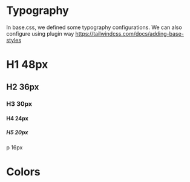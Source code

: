 

<Meta title="Library/Theme" />

# Typography

In base.css, we defined some typography configurations. We can also configure using plugin way
https://tailwindcss.com/docs/adding-base-styles

<Canvas>
  <Story name="Typography">
      <h1>H1 48px</h1>
      <h2>H2 36px</h2>
      <h3>H3 30px</h3>
      <h4>H4 24px</h4>
      <h5>H5 20px</h5>
      <p>p 16px</p>
   </Story>
</Canvas>

# Colors

<Canvas>
  <Story name="Colors">
    <div class="flex mb-3">
      <ColorPill size="w-1/2" bgColor='bg-black' />
      <ColorPill size="w-1/2" bgColor='bg-white' requireBorder={true} />
    </div>
    <div class="border-b my-8"/>
    <div class="flex mb-3">
      <ColorPill bgColor='bg-gray-100' />
      <ColorPill bgColor='bg-gray-200' />
      <ColorPill bgColor='bg-gray-300' />
    </div>
    <div class="flex mb-3">
      <ColorPill bgColor='bg-gray-400' />
      <ColorPill bgColor='bg-gray-500' />
      <ColorPill bgColor='bg-gray-600' />
    </div>
    <div class="flex mb-3">
      <ColorPill bgColor='bg-gray-700' />
      <ColorPill bgColor='bg-gray-800' />
      <ColorPill bgColor='bg-gray-900' />
    </div>
    <div class="border-b my-8"/>
    <div class="flex mb-3">
      <ColorPill bgColor='bg-red-100' />
      <ColorPill bgColor='bg-red-200' />
      <ColorPill bgColor='bg-red-300' />
    </div>
    <div class="flex mb-3">
      <ColorPill bgColor='bg-red-400' />
      <ColorPill bgColor='bg-red-500' />
      <ColorPill bgColor='bg-red-600' />
    </div>
    <div class="flex mb-3">
      <ColorPill bgColor='bg-red-700' />
      <ColorPill bgColor='bg-red-800' />
      <ColorPill bgColor='bg-red-900' />
    </div>
    <div class="border-b my-8"/>
    <div class="flex mb-3">
      <ColorPill bgColor='bg-orange-100' />
      <ColorPill bgColor='bg-orange-200' />
      <ColorPill bgColor='bg-orange-300' />
    </div>
    <div class="flex mb-3">
      <ColorPill bgColor='bg-orange-400' />
      <ColorPill bgColor='bg-orange-500' />
      <ColorPill bgColor='bg-orange-600' />
    </div>
    <div class="flex mb-3">
      <ColorPill bgColor='bg-orange-700' />
      <ColorPill bgColor='bg-orange-800' />
      <ColorPill bgColor='bg-orange-900' />
    </div>
    <div class="border-b my-8"/>
    <div class="flex mb-3">
      <ColorPill bgColor='bg-yellow-100' />
      <ColorPill bgColor='bg-yellow-200' />
      <ColorPill bgColor='bg-yellow-300' />
    </div>
    <div class="flex mb-3">
      <ColorPill bgColor='bg-yellow-400' />
      <ColorPill bgColor='bg-yellow-500' />
      <ColorPill bgColor='bg-yellow-600' />
    </div>
    <div class="flex mb-3">
      <ColorPill bgColor='bg-yellow-700' />
      <ColorPill bgColor='bg-yellow-800' />
      <ColorPill bgColor='bg-yellow-900' />
    </div>
    <div class="border-b my-8"/>
    <div class="flex mb-3">
      <ColorPill bgColor='bg-green-100' />
      <ColorPill bgColor='bg-green-200' />
      <ColorPill bgColor='bg-green-300' />
    </div>
    <div class="flex mb-3">
      <ColorPill bgColor='bg-green-400' />
      <ColorPill bgColor='bg-green-500' />
      <ColorPill bgColor='bg-green-600' />
    </div>
    <div class="flex mb-3">
      <ColorPill bgColor='bg-green-700' />
      <ColorPill bgColor='bg-green-800' />
      <ColorPill bgColor='bg-green-900' />
    </div>
    <div class="border-b my-8"/>
    <div class="flex mb-3">
      <ColorPill bgColor='bg-teal-100' />
      <ColorPill bgColor='bg-teal-200' />
      <ColorPill bgColor='bg-teal-300' />
    </div>
    <div class="flex mb-3">
      <ColorPill bgColor='bg-teal-400' />
      <ColorPill bgColor='bg-teal-500' />
      <ColorPill bgColor='bg-teal-600' />
    </div>
    <div class="flex mb-3">
      <ColorPill bgColor='bg-teal-700' />
      <ColorPill bgColor='bg-teal-800' />
      <ColorPill bgColor='bg-teal-900' />
    </div>
      <div class="border-b my-8"/>
    <div class="flex mb-3">
      <ColorPill bgColor='bg-blue-100' />
      <ColorPill bgColor='bg-blue-200' />
      <ColorPill bgColor='bg-blue-300' />
    </div>
    <div class="flex mb-3">
      <ColorPill bgColor='bg-blue-400' />
      <ColorPill bgColor='bg-blue-500' />
      <ColorPill bgColor='bg-blue-600' />
    </div>
    <div class="flex mb-3">
      <ColorPill bgColor='bg-blue-700' />
      <ColorPill bgColor='bg-blue-800' />
      <ColorPill bgColor='bg-blue-900' />
    </div>
    <div class="border-b my-8"/>
    <div class="flex mb-3">
      <ColorPill bgColor='bg-indigo-100' />
      <ColorPill bgColor='bg-indigo-200' />
      <ColorPill bgColor='bg-indigo-300' />
    </div>
    <div class="flex mb-3">
      <ColorPill bgColor='bg-indigo-400' />
      <ColorPill bgColor='bg-indigo-500' />
      <ColorPill bgColor='bg-indigo-600' />
    </div>
    <div class="flex mb-3">
      <ColorPill bgColor='bg-indigo-700' />
      <ColorPill bgColor='bg-indigo-800' />
      <ColorPill bgColor='bg-indigo-900' />
    </div>
    <div class="border-b my-8"/>
    <div class="flex mb-3">
      <ColorPill bgColor='bg-purple-100' />
      <ColorPill bgColor='bg-purple-200' />
      <ColorPill bgColor='bg-purple-300' />
    </div>
    <div class="flex mb-3">
      <ColorPill bgColor='bg-purple-400' />
      <ColorPill bgColor='bg-purple-500' />
      <ColorPill bgColor='bg-purple-600' />
    </div>
    <div class="flex mb-3">
      <ColorPill bgColor='bg-purple-700' />
      <ColorPill bgColor='bg-purple-800' />
      <ColorPill bgColor='bg-purple-900' />
    </div>
    <div class="border-b my-8"/>
    <div class="flex mb-3">
      <ColorPill bgColor='bg-pink-100' />
      <ColorPill bgColor='bg-pink-200' />
      <ColorPill bgColor='bg-pink-300' />
    </div>
    <div class="flex mb-3">
      <ColorPill bgColor='bg-pink-400' />
      <ColorPill bgColor='bg-pink-500' />
      <ColorPill bgColor='bg-pink-600' />
    </div>
    <div class="flex mb-3">
      <ColorPill bgColor='bg-pink-700' />
      <ColorPill bgColor='bg-pink-800' />
      <ColorPill bgColor='bg-pink-900' />
    </div>
  </Story>
</Canvas>

